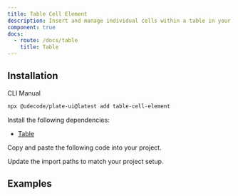 ```yaml
---
title: Table Cell Element
description: Insert and manage individual cells within a table in your content.
component: true
docs:
  - route: /docs/table
    title: Table
---
```


<ComponentPreview name="playground-demo" id="table" />

## Installation

<Tabs defaultValue="cli">

<TabsList>
<TabsTrigger value="cli">CLI</TabsTrigger>
<TabsTrigger value="manual">Manual</TabsTrigger>
</TabsList>
<TabsContent value="cli">

```bash
npx @udecode/plate-ui@latest add table-cell-element
```

</TabsContent>

<TabsContent value="manual">

<Steps>

<Step>

Install the following dependencies:

- [Table](/docs/table)

</Step>

<Step>

Copy and paste the following code into your project.

</Step>

<ComponentSource name="table-element" />

<Step>

Update the import paths to match your project setup.

</Step>

</Steps>

</TabsContent>

</Tabs>

## Examples

<ComponentSource src="../../templates/plate-playground/src/lib/plate/plate-plugins.ts" />
